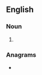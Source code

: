 ==English==

===Noun===
{{head|en|noun plural form}}

# {{plural of|stating|lang=en}}

===Anagrams===
* {{l|en|tastings}}